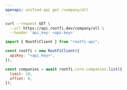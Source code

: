 ```yaml
---
openapi: unified-api get /company/all
---
```


<RequestExample>

```bash cURL
curl --request GET \
  --url https://api.rootfi.dev/company/all \
  --header 'api_key: <api-key>'

```

```javascript NodeJS
import { RootFiClient } from "rootfi-api";

const rootfi = new RootFiClient({
  apiKey: "<api_key>",
});

const companies = await rootfi.core.companies.list({
  limit: 10,
  offset: 0,
});
```

</RequestExample>
